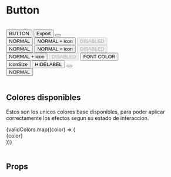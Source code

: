 
<Meta title="Components/Button" />

# Button

<br />

<Preview>
	<Story name="Button">
		<List>
			<div
				style={{
					height: '200px',
					display: 'flex',
					flexDirection: 'column',
					justifyContent: 'space-between',
					marginLeft: '50px'
				}}
			>
				<Button variant="contained">BUTTON</Button>
				<Button icon="star_light" variant="contained" color="fizzGreen">
					Export
				</Button>
				<Button iconColor="red" icon="options" variant="outlined" />
			</div>
			<div
				style={{
					height: '200px',
					display: 'flex',
					flexDirection: 'column',
					justifyContent: 'space-between',
					marginLeft: '50px'
				}}
			>
				<Button variant="contained">NORMAL</Button>
				<Button variant="contained" icon="plus_circle">
					NORMAL + icon
				</Button>
				<Button variant="contained" disabled>
					DISABLED
				</Button>
			</div>
			<div
				style={{
					height: '200px',
					display: 'flex',
					flexDirection: 'column',
					justifyContent: 'space-between',
					marginLeft: '50px'
				}}
			>
				<Button variant="outlined">NORMAL</Button>
				<Button variant="outlined" iconColor="red" icon="plus_circle">
					NORMAL + icon
				</Button>
				<Button variant="outlined" disabled>
					DISABLED
				</Button>
			</div>
			<div
				style={{
					height: '200px',
					display: 'flex',
					flexDirection: 'column',
					justifyContent: 'space-between',
					marginLeft: '50px'
				}}
			>
				<Button iconColor="red" icon="plus_circle">
					NORMAL + icon
				</Button>
				<Button disabled>DISABLED</Button>
				<Button variant="contained" fontColor="black">
					FONT COLOR
				</Button>
			</div>
			<div
				style={{
					height: '200px',
					display: 'flex',
					flexDirection: 'column',
					justifyContent: 'space-between',
					marginLeft: '50px'
				}}
			>
				<Button icon="box" variant="contained" iconSize={35}>
					iconSize
				</Button>
				<Button variant="contained" color="fizzGreen" hideLabel>
					HIDELABEL
				</Button>
				<Button iconColor="red" icon="trash" rounded />
			</div>
			<div
				style={{
					height: '200px',
					display: 'flex',
					flexDirection: 'column',
					justifyContent: 'space-between',
					marginLeft: '50px'
				}}
			>
				<Button>NORMAL</Button>
			</div>
		</List>
	</Story>
</Preview>

<br />

## Colores disponibles

Estos son los unicos colores base disponibles, para poder aplicar correctamente los efectos segun su estado de interaccion.

<List>
	<div style={{ display: 'flex', flexWrap: 'wrap', width: '420px' }}>
		{validColors.map((color) => (
			<div
				key={color}
				style={{
					display: 'flex',
					padding: '6px'
				}}
			>
				<span
					style={{
						display: 'inline-block',
						width: '15px',
						height: '15px',
						marginRight: '5px',
						backgroundColor: getColor(color),
						borderRadius: '50px',
						border: `1px solid ${palette.black}`
					}}
				/>
				<span style={{ fontSize: '14px' }}>{color}</span>
			</div>
		))}
	</div>
</List>

<br />

## Props

<Props of={Button} />
